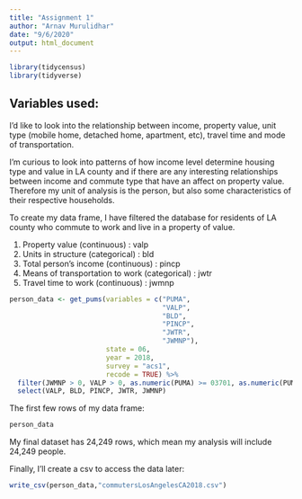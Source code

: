 ```yaml
---
title: "Assignment 1"
author: "Arnav Murulidhar"
date: "9/6/2020"
output: html_document
---
```


``` r
library(tidycensus)
library(tidyverse)
```

## Variables used: 
I'd like to look into the relationship between income, property value, unit type (mobile home, detached home, apartment, etc), travel time and mode of transportation.

I'm curious to look into patterns of how income level determine housing type and value in LA county and if there are any interesting relationships between income and commute type that have an affect on property value. Therefore my unit of analysis is the person, but also some characteristics of their respective households.

To create my data frame, I have filtered the database for residents of LA county who commute to work and live in a property of value.

1. Property value (continuous) : valp
2. Units in structure (categorical) : bld
3. Total person's income (continuous) : pincp
4. Means of transportation to work (categorical) : jwtr
5. Travel time to work (continuous) : jwmnp

```r
person_data <- get_pums(variables = c("PUMA",
                                      "VALP", 
                                      "BLD", 
                                      "PINCP", 
                                      "JWTR", 
                                      "JWMNP"),
                        state = 06,
                        year = 2018, 
                        survey = "acs1",
                        recode = TRUE) %>%
  filter(JWMNP > 0, VALP > 0, as.numeric(PUMA) >= 03701, as.numeric(PUMA) <= 03769) %>%
  select(VALP, BLD, PINCP, JWTR, JWMNP)
```
The first few rows of my data frame:

```r
person_data
```
My final dataset has 24,249 rows, which mean my analysis will include 24,249 people.

Finally, I'll create a csv to access the data later:
```r
write_csv(person_data,"commutersLosAngelesCA2018.csv")
```